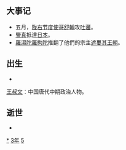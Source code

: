 {{yearTOC|753|唐'''[[天寶_(唐玄宗)|天寶]]十二載'''；南诏'''[[赞普钟|赞普钟]]二年'''；日本'''[[天平胜宝|天平胜宝]]五年'''；渤海国'''[[大興_(大欽茂)|大興]]十六年'''}}

== 大事记 ==
*五月，[[陇右节度使|陇右节度使]][[哥舒翰|哥舒翰]]攻[[吐蕃|吐蕃]]。
*[[鑒真|鑒真]]抵達[[日本|日本]]。
*[[羅濕陀羅拘陀|羅濕陀羅拘陀]]推翻了他們的宗主[[遮婁其王朝|遮婁其王朝]]。

== 出生 ==
*

[[王叔文|王叔文]]：中国唐代中期政治人物。

== 逝世 ==
{{Wikisource year mention}}
*

[[Category:753年|*]]
[[Category:750年代|3年]]
[[Category:8世纪各年|5]]